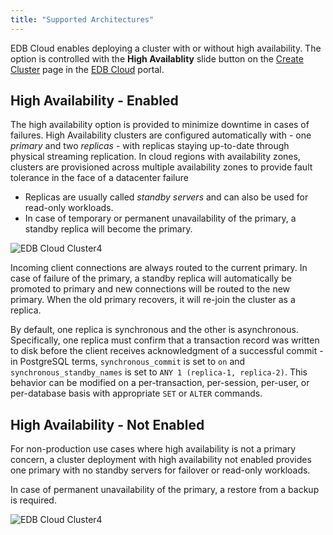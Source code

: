 ```yaml
---
title: "Supported Architectures"
---
```


EDB Cloud enables deploying a cluster with or without high availability. The option is controlled with the **High Availablity** slide button on the [Create Cluster](https://portal.edbcloud.com/create-cluster) page in the [EDB Cloud](https://portal.edbcloud.com) portal.    

## High Availability - Enabled

The high availability option is provided to minimize downtime in cases of failures. High Availability clusters are configured automatically with - one _primary_ and two _replicas_ - with replicas staying up-to-date through physical streaming replication. In cloud regions with availability zones, clusters are provisioned across multiple availability zones to provide fault tolerance in the face of a datacenter failure


* Replicas are usually called _standby servers_ and can also be used for read-only workloads.
* In case of temporary or permanent unavailability of the primary, a standby replica will become the primary.

![*EDB Cloud Cluster4*](images/high-availability.png)

Incoming client connections are always routed to the current primary. In case of failure of the primary, a standby replica will automatically be promoted to primary and new connections will be routed to the new primary. When the old primary recovers, it will re-join the cluster as a replica.

By default, one replica is synchronous and the other is asynchronous. Specifically, one replica must confirm that a transaction record was written to disk before the client receives acknowledgment of a successful commit - in PostgreSQL terms, `synchronous_commit` is set to `on` and `synchronous_standby_names` is set to `ANY 1 (replica-1, replica-2)`. This behavior can be modified on a per-transaction, per-session, per-user, or per-database basis with appropriate `SET` or `ALTER` commands.

## High Availability - Not Enabled

For non-production use cases where high availability is not a primary concern, a cluster deployment with high availability not enabled provides one primary with no standby servers for failover or read-only workloads. 

In case of permanent unavailability of the primary, a restore from a backup is required. 

![*EDB Cloud Cluster4*](images/ha-not-enabled.png )
